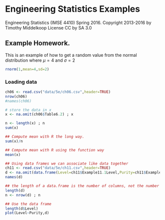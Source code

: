 # Engineering Statistics Examples
Engineering Statistics (IMSE 4410) Spring 2016. 
Copyright 2013-2016 by Timothy Middelkoop License CC by SA 3.0

## Example Homework.

This is an example of how to get a random value from the normal distribution where $\mu=4$ and $\sigma=2$


```r
rnorm(1,mean=4,sd=2)
```

### Loading data
```r
ch06 <- read.csv("data/5e/ch06.csv",header=TRUE)
nrow(ch06)
#names(ch06)

# store the data in x
x <- na.omit(ch06$Table6.2) ; x

n <- length(x) ; n
sum(x)

## Compute mean with R the long way.
sum(x)/n

## Compute mean with R using the function way
mean(x)

## Using data frames we can associate like data together
ch11 <- read.csv("data/5e/ch11.csv",header=TRUE)
d <- na.omit(data.frame(Level=ch11$Example11.1Level,Purity=ch11$Example11.1Purity))
names(d)

## the length of a data.frame is the number of columns, not the number of rows
length(d)
n <- nrow(d) ; n

## Use the data frame
length(d$Level)
plot(Level~Purity,d)

```


